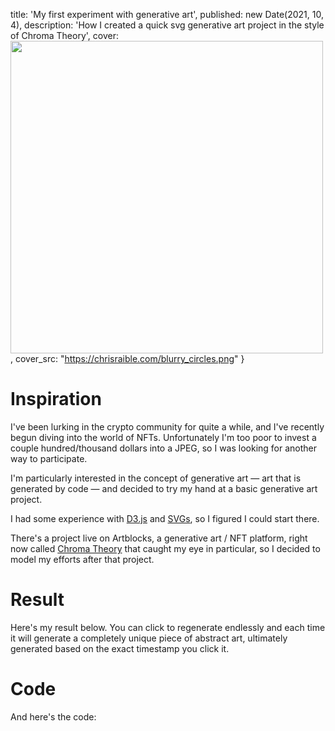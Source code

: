
  title: 'My first experiment with generative art',
  published: new Date(2021, 10, 4),
  description: 'How I created a quick svg generative art project in the style of Chroma Theory',
  cover: <Image src="/blurry_circles.png" height="500" width="500" />,
  cover_src: "https://chrisraible.com/blurry_circles.png" 
}

# Inspiration
I've been lurking in the crypto community for quite a while, and I've recently begun diving into the world of NFTs. Unfortunately I'm too poor to invest a couple hundred/thousand dollars into a JPEG, so I was looking for another way to participate.

I'm particularly interested in the concept of generative art — art that is generated by code — and decided to try my hand at a basic generative art project.

I had some experience with [D3.js](https://d3js.org) and [SVGs](https://developer.mozilla.org/en-US/docs/Web/SVG), so I figured I could start there.

There's a project live on Artblocks, a generative art / NFT platform, right now called [Chroma Theory](https://www.artblocks.io/project/170) that caught my eye in particular, so I decided to model my efforts after that project.

# Result
Here's my result below. You can click to regenerate endlessly and each time it will generate a completely unique piece of abstract art, ultimately generated based on the exact timestamp you click it. 

<ReactChroma />

# Code

And here's the code:

<ReactChromaCode />



